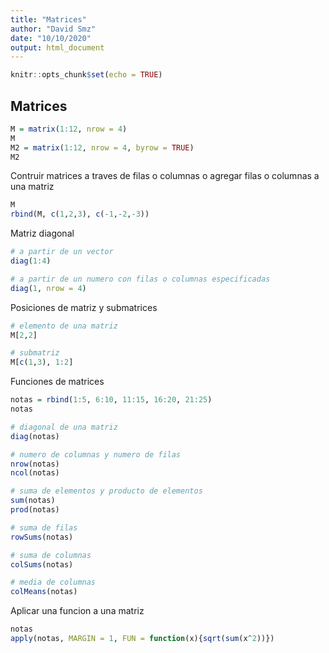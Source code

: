 ```yaml
---
title: "Matrices"
author: "David Smz"
date: "10/10/2020"
output: html_document
---
```


```r
knitr::opts_chunk$set(echo = TRUE)
```

## Matrices
```r
M = matrix(1:12, nrow = 4)
M
M2 = matrix(1:12, nrow = 4, byrow = TRUE)
M2
```

Contruir matrices a traves de filas o columnas o agregar filas o columnas a 
una matriz

```r
M
rbind(M, c(1,2,3), c(-1,-2,-3))
```

Matriz diagonal
```r
# a partir de un vector
diag(1:4)

# a partir de un numero con filas o columnas especificadas
diag(1, nrow = 4)
```

Posiciones de matriz y submatrices
```r
# elemento de una matriz
M[2,2]

# submatriz
M[c(1,3), 1:2]
```

Funciones de matrices
```r
notas = rbind(1:5, 6:10, 11:15, 16:20, 21:25)
notas

# diagonal de una matriz
diag(notas)

# numero de columnas y numero de filas
nrow(notas)
ncol(notas)

# suma de elementos y producto de elementos
sum(notas)
prod(notas)
```

```r
# suma de filas
rowSums(notas)

# suma de columnas
colSums(notas)

# media de columnas
colMeans(notas)
```

Aplicar una funcion a una matriz
```r
notas
apply(notas, MARGIN = 1, FUN = function(x){sqrt(sum(x^2))})
```

